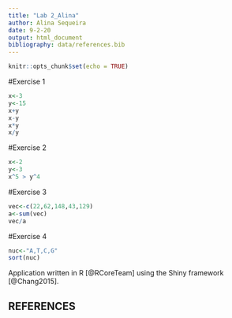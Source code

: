 ```yaml
---
title: "Lab 2_Alina"
author: Alina Sequeira
date: 9-2-20
output: html_document
bibliography: data/references.bib
---
```


```r
knitr::opts_chunk$set(echo = TRUE)
```

#Exercise 1
```r
x<-3
y<-15
x+y
x-y
x*y
x/y
```
#Exercise 2
```r
x<-2
y<-3
x^5 > y^4
```

#Exercise 3
```r
vec<-c(22,62,148,43,129)
a<-sum(vec)
vec/a
```

#Exercise 4
```r
nuc<-"A,T,C,G"
sort(nuc)
```

Application written in R [@RCoreTeam] using the Shiny framework [@Chang2015].

## REFERENCES
